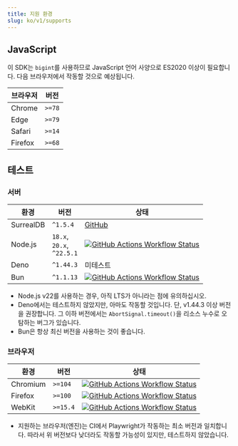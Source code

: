 ```yaml
---
title: 지원 환경
slug: ko/v1/supports
---
```



## JavaScript

이 SDK는 `bigint`를 사용하므로 JavaScript 언어 사양으로 ES2020 이상이 필요합니다. 다음 브라우저에서 작동할 것으로 예상됩니다.

| 브라우저 | 버전 |
|---|---|
| Chrome  | `>=78` |
| Edge    | `>=79` |
| Safari  | `>=14` |
| Firefox | `>=68` |

## 테스트

### 서버

| 환경 | 버전 | 상태 |
|---|---|---|
| SurrealDB | `^1.5.4` | [GitHub](https://github.com/surrealdb/surrealdb) |
| Node.js   | `18.x`,<br/>`20.x`,<br/>`^22.5.1` | [![GitHub Actions Workflow Status](https://img.shields.io/github/actions/workflow/status/tai-kun/surrealdb.js/nodejs.yml?branch=v1&logo=Node.js&label=Node.js)](https://github.com/tai-kun/surrealdb.js/actions/workflows/nodejs.yml) |
| Deno      | `^1.44.3` | 미테스트 |
| Bun       | `^1.1.13` | [![GitHub Actions Workflow Status](https://img.shields.io/github/actions/workflow/status/tai-kun/surrealdb.js/bun.yml?branch=v1&logo=Bun&label=Bun)](https://github.com/tai-kun/surrealdb.js/actions/workflows/bun.yml) |

- Node.js v22를 사용하는 경우, 아직 LTS가 아니라는 점에 유의하십시오.
- Deno에서는 테스트하지 않았지만, 아마도 작동할 것입니다. 단, v1.44.3 이상 버전을 권장합니다. 그 이하 버전에서는 `AbortSignal.timeout()`을 리소스 누수로 오탐하는 버그가 있습니다.
- Bun은 항상 최신 버전을 사용하는 것이 좋습니다.


### 브라우저

| 환경 | 버전 | 상태 |
|---|---|---|
| Chromium  | `>=104` | [![GitHub Actions Workflow Status](https://img.shields.io/github/actions/workflow/status/tai-kun/surrealdb.js/chromium.yml?branch=v1&logo=googlechrome&label=Chromium)](https://github.com/tai-kun/surrealdb.js/actions/workflows/chromium.yml) |
| Firefox | `>=100` | [![GitHub Actions Workflow Status](https://img.shields.io/github/actions/workflow/status/tai-kun/surrealdb.js/firefox.yml?branch=v1&logo=Firefox&label=Firefox)](https://github.com/tai-kun/surrealdb.js/actions/workflows/firefox.yml) |
| WebKit  | `>=15.4` | [![GitHub Actions Workflow Status](https://img.shields.io/github/actions/workflow/status/tai-kun/surrealdb.js/webkit.yml?branch=v1&style=flat&logo=safari&label=WebKit)](https://github.com/tai-kun/surrealdb.js/actions/workflows/webkit.yml) |

- 지원하는 브라우저(엔진)는 CI에서 Playwright가 작동하는 최소 버전과 일치합니다. 따라서 위 버전보다 낮더라도 작동할 가능성이 있지만, 테스트하지 않았습니다.
